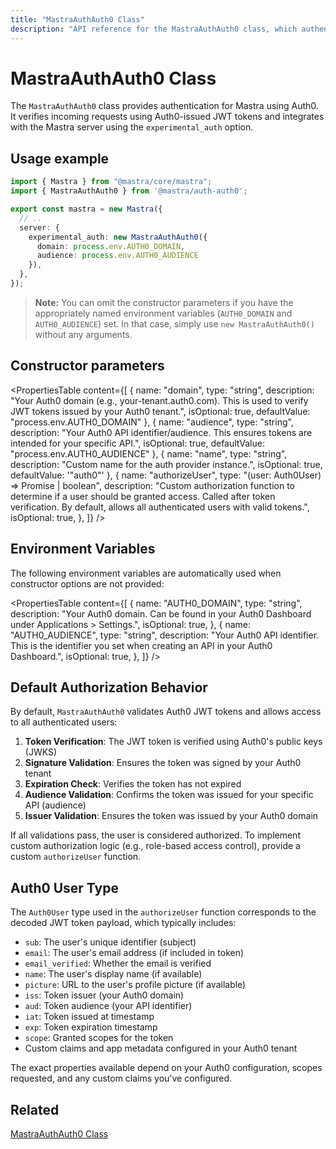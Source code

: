 ```yaml
---
title: "MastraAuthAuth0 Class"
description: "API reference for the MastraAuthAuth0 class, which authenticates Mastra applications using Auth0 authentication."
---
```


# MastraAuthAuth0 Class

The `MastraAuthAuth0` class provides authentication for Mastra using Auth0. It verifies incoming requests using Auth0-issued JWT tokens and integrates with the Mastra server using the `experimental_auth` option.

## Usage example

```typescript filename="src/mastra/index.ts" showLineNumbers copy
import { Mastra } from "@mastra/core/mastra";
import { MastraAuthAuth0 } from '@mastra/auth-auth0';

export const mastra = new Mastra({
  // ..
  server: {
    experimental_auth: new MastraAuthAuth0({
      domain: process.env.AUTH0_DOMAIN,
      audience: process.env.AUTH0_AUDIENCE
    }),
  },
});
```

> **Note:** You can omit the constructor parameters if you have the appropriately named environment variables (`AUTH0_DOMAIN` and `AUTH0_AUDIENCE`) set. In that case, simply use `new MastraAuthAuth0()` without any arguments.

## Constructor parameters

<PropertiesTable
  content={[
    {
      name: "domain",
      type: "string",
      description: "Your Auth0 domain (e.g., your-tenant.auth0.com). This is used to verify JWT tokens issued by your Auth0 tenant.",
      isOptional: true,
      defaultValue: "process.env.AUTH0_DOMAIN"
    },
    {
      name: "audience",
      type: "string",
      description: "Your Auth0 API identifier/audience. This ensures tokens are intended for your specific API.",
      isOptional: true,
      defaultValue: "process.env.AUTH0_AUDIENCE"
    },
    {
      name: "name",
      type: "string",
      description: "Custom name for the auth provider instance.",
      isOptional: true,
      defaultValue: '"auth0"'
    },
    {
      name: "authorizeUser",
      type: "(user: Auth0User) => Promise<boolean> | boolean",
      description: "Custom authorization function to determine if a user should be granted access. Called after token verification. By default, allows all authenticated users with valid tokens.",
      isOptional: true,
    },
  ]}
/>

## Environment Variables

The following environment variables are automatically used when constructor options are not provided:

<PropertiesTable
  content={[
    {
      name: "AUTH0_DOMAIN",
      type: "string",
      description: "Your Auth0 domain. Can be found in your Auth0 Dashboard under Applications > Settings.",
      isOptional: true,
    },
    {
      name: "AUTH0_AUDIENCE",
      type: "string",
      description: "Your Auth0 API identifier. This is the identifier you set when creating an API in your Auth0 Dashboard.",
      isOptional: true,
    },
  ]}
/>

## Default Authorization Behavior

By default, `MastraAuthAuth0` validates Auth0 JWT tokens and allows access to all authenticated users:

1. **Token Verification**: The JWT token is verified using Auth0's public keys (JWKS)
2. **Signature Validation**: Ensures the token was signed by your Auth0 tenant
3. **Expiration Check**: Verifies the token has not expired
4. **Audience Validation**: Confirms the token was issued for your specific API (audience)
5. **Issuer Validation**: Ensures the token was issued by your Auth0 domain

If all validations pass, the user is considered authorized. To implement custom authorization logic (e.g., role-based access control), provide a custom `authorizeUser` function.

## Auth0 User Type

The `Auth0User` type used in the `authorizeUser` function corresponds to the decoded JWT token payload, which typically includes:

- `sub`: The user's unique identifier (subject)
- `email`: The user's email address (if included in token)
- `email_verified`: Whether the email is verified
- `name`: The user's display name (if available)
- `picture`: URL to the user's profile picture (if available)
- `iss`: Token issuer (your Auth0 domain)
- `aud`: Token audience (your API identifier)
- `iat`: Token issued at timestamp
- `exp`: Token expiration timestamp
- `scope`: Granted scopes for the token
- Custom claims and app metadata configured in your Auth0 tenant

The exact properties available depend on your Auth0 configuration, scopes requested, and any custom claims you've configured.

## Related

[MastraAuthAuth0 Class](/auth/auth0.mdx)

